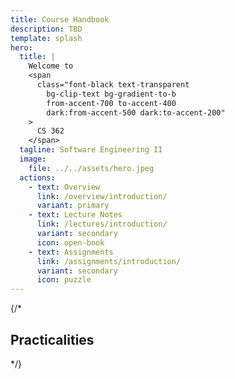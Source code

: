 ```yaml
---
title: Course Handbook
description: TBD
template: splash
hero:
  title: |
    Welcome to 
    <span
      class="font-black text-transparent
        bg-clip-text bg-gradient-to-b
        from-accent-700 to-accent-400
        dark:from-accent-500 dark:to-accent-200"
    >
      CS 362
    </span> 
  tagline: Software Engineering II
  image:
    file: ../../assets/hero.jpeg
  actions:
    - text: Overview
      link: /overview/introduction/
      variant: primary
    - text: Lecture Notes
      link: /lectures/introduction/
      variant: secondary
      icon: open-book
    - text: Assignments
      link: /assignments/introduction/
      variant: secondary
      icon: puzzle
---
```


{/* 

## Practicalities

<CardGrid stagger>
  <LinkCard
    title="Demos Scheduling"
    href="/practicalities/demos/"
    description="Instructions to schedule demos for your assignments."
  />
  <LinkCard
    title="C++ Style Guide"
    href="/practicalities/style/"
    description="Minimal course-specific style guide for C++ programming."
  />
  <LinkCard
    title="Polya Design"
    href="/practicalities/polya/"
    description="Problem solving guidelines for programming assignments."
  />
  <LinkCard
    title="Vim Cheatsheet"
    href="/practicalities/vim/"
    description="Course-specific Vim cheatsheet for terminal-based text editing."
  />
</CardGrid> */}
